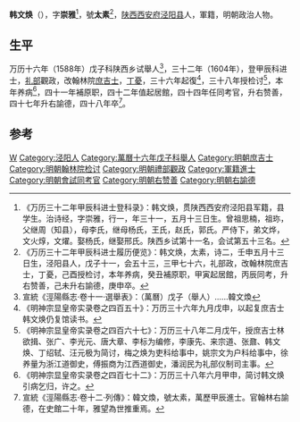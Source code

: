'''韩文焕'''（{{bd|1572年||1620年|catIdx=}}），字'''崇雅'''<ref>《万历三十二年甲辰科进士登科录》：韩文焕，贯陕西西安府泾阳县军籍，县学生。治诗经，字崇雅，行一，年三十一，五月十三日生。曾祖思楠，祖珎，父继周（知县），母李氏，继母杨氏，王氏，赵氏，郭氏。严侍下，弟文烨，文火焞，文燿。娶杨氏，继娶邢氏。陕西乡试第十一名，会试第五十三名。</ref>，號'''太素'''<ref>《万历三十二年甲辰科进士履历便览》：韩文焕，太素，诗二，壬申五月十三日生，泾阳县人，戊子十一，会五十三，三甲七十六，礼部政，改翰林院庶吉士，丁憂，己酉授检讨，本年养病，癸丑補原职，甲寅起居館，丙辰同考，升右赞善，己未升右諭德，庚申卒。</ref>，[[陕西|陕西]][[西安府|西安府]][[泾阳县|泾阳县]]人，軍籍，明朝政治人物。

== 生平 ==
万历十六年（1588年）戊子科陕西乡试舉人<ref>宣統《涇陽縣志·卷十一·選舉表》：（萬曆）戊子（舉人）……韓文煥</ref>，三十二年（1604年），登甲辰科进士，[[礼部|礼部]]觀政，改翰林院[[庶吉士|庶吉士]]，[[丁憂|丁憂]]，三十六年起復<ref>《明神宗显皇帝实录卷之四百五十》：万历三十六年九月戊申，以起复庶吉士韩文焕仍复馆读书。</ref>，三十八年授检讨<ref>《明神宗显皇帝实录卷之四百六十七》：万历三十八年二月戊午，授庶吉士林欲揖、张广、李光元、唐大章、李标为编修，李康先、来宗道、张鼐、韩文焕、丁绍轼、汪元极为简讨，梅之焕为吏科给事中，姚宗文为户科给事中，徐养量为浙江道御史，傅振商为江西道御史，潘润民为礼部仪制司主事。</ref>，本年养病<ref>《明神宗显皇帝实录卷之四百七十二》：万历三十八年六月甲申，简讨韩文焕引病乞归，许之。</ref>，四十一年補原职，四十二年值起居館，四十四年任同考官，升右赞善，四十七年升右諭德，四十八年卒<ref>宣統《涇陽縣志·卷十二·列傳》：韓文煥，號太素，萬歷甲辰進士。官翰林右諭德，在史館二十年，雅望為世推重焉。</ref>。

==参考==
{{reflist}}

{{萬曆三十二年甲辰科殿試金榜}}

{{Authority control}}

{{DEFAULTSORT:}}
[[Category:韩姓|W]]
[[Category:泾阳人|Category:泾阳人]]
[[Category:萬曆十六年戊子科舉人|Category:萬曆十六年戊子科舉人]]
[[Category:明朝庶吉士|Category:明朝庶吉士]]
[[Category:明朝翰林院检讨|Category:明朝翰林院检讨]]
[[Category:明朝禮部觀政|Category:明朝禮部觀政]]
[[Category:軍籍進士|Category:軍籍進士]]
[[Category:明朝會試同考官|Category:明朝會試同考官]]
[[Category:明朝右赞善|Category:明朝右赞善]]
[[Category:明朝右諭德|Category:明朝右諭德]]


{{明朝人物小作品}}